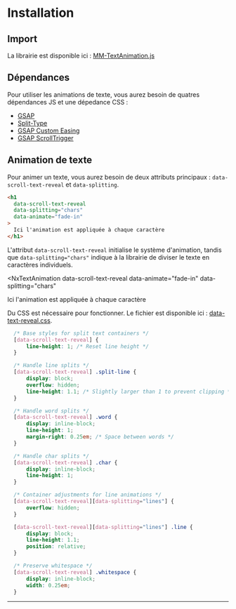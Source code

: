 # Installation


## Import

La librairie est disponible ici : [MM-TextAnimation.js](https://raw.githubusercontent.com/Rakido/mm-animation-library/refs/heads/main/js/mm-text-animation.js)

## Dépendances

Pour utiliser les animations de texte, vous aurez besoin de quatres dépendances JS et une dépedance CSS :

- [GSAP](https://www.jsdelivr.com/package/npm/gsap)
- [Split-Type](https://unpkg.com/split-type)
- [GSAP Custom Easing](https://cdnjs.cloudflare.com/ajax/libs/gsap/3.12.2/CustomEase.min.js)
- [GSAP ScrollTrigger](https://cdnjs.cloudflare.com/ajax/libs/gsap/3.12.2/ScrollTrigger.min.js)

## Animation de texte

Pour animer un texte, vous aurez besoin de deux attributs principaux : `data-scroll-text-reveal` et `data-splitting`.

```html
<h1 
  data-scroll-text-reveal 
  data-splitting="chars"
  data-animate="fade-in"
>
  Ici l'animation est appliquée à chaque caractère
</h1>
```

L'attribut `data-scroll-text-reveal` initialise le système d'animation, tandis que `data-splitting="chars"` indique à la librairie de diviser le texte en caractères individuels.

<NxTextAnimation 
  data-scroll-text-reveal 
  data-animate="fade-in"
  data-splitting="chars"
>
  Ici l'animation est appliquée à chaque caractère
</NxTextAnimation>

Du CSS est nécessaire pour fonctionner. Le fichier est disponible ici : [data-text-reveal.css](https://github.com/Rakido/mm-animation-library/blob/main/css/data-text-reveal.css).

```css
  /* Base styles for split text containers */
  [data-scroll-text-reveal] {
      line-height: 1; /* Reset line height */
  }

  /* Handle line splits */
  [data-scroll-text-reveal] .split-line {
      display: block;
      overflow: hidden;
      line-height: 1.1; /* Slightly larger than 1 to prevent clipping */
  }

  /* Handle word splits */
  [data-scroll-text-reveal] .word {
      display: inline-block;
      line-height: 1;
      margin-right: 0.25em; /* Space between words */
  }

  /* Handle char splits */
  [data-scroll-text-reveal] .char {
      display: inline-block;
      line-height: 1;
  }

  /* Container adjustments for line animations */
  [data-scroll-text-reveal][data-splitting="lines"] {
      overflow: hidden;
  }

  [data-scroll-text-reveal][data-splitting="lines"] .line {
      display: block;
      line-height: 1.1;
      position: relative;
  }

  /* Preserve whitespace */
  [data-scroll-text-reveal] .whitespace {
      display: inline-block;
      width: 0.25em;
  }
```

---

